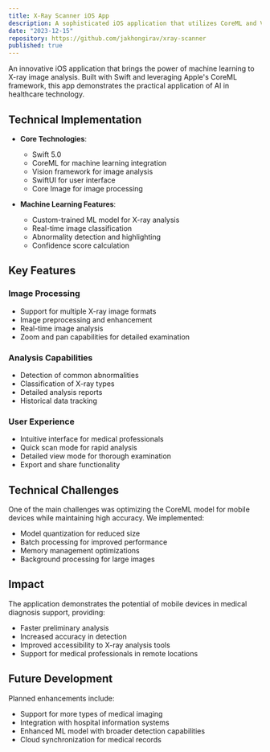 ```yaml
---
title: X-Ray Scanner iOS App
description: A sophisticated iOS application that utilizes CoreML and Vision frameworks to analyze X-ray images. The app employs machine learning to detect and classify abnormalities in medical X-rays, providing real-time analysis and results.
date: "2023-12-15"
repository: https://github.com/jakhongirav/xray-scanner
published: true
---
```


An innovative iOS application that brings the power of machine learning to X-ray image analysis. Built with Swift and leveraging Apple's CoreML framework, this app demonstrates the practical application of AI in healthcare technology.

## Technical Implementation

- **Core Technologies**:

  - Swift 5.0
  - CoreML for machine learning integration
  - Vision framework for image analysis
  - SwiftUI for user interface
  - Core Image for image processing

- **Machine Learning Features**:
  - Custom-trained ML model for X-ray analysis
  - Real-time image classification
  - Abnormality detection and highlighting
  - Confidence score calculation

## Key Features

### Image Processing

- Support for multiple X-ray image formats
- Image preprocessing and enhancement
- Real-time image analysis
- Zoom and pan capabilities for detailed examination

### Analysis Capabilities

- Detection of common abnormalities
- Classification of X-ray types
- Detailed analysis reports
- Historical data tracking

### User Experience

- Intuitive interface for medical professionals
- Quick scan mode for rapid analysis
- Detailed view mode for thorough examination
- Export and share functionality

## Technical Challenges

One of the main challenges was optimizing the CoreML model for mobile devices while maintaining high accuracy. We implemented:

- Model quantization for reduced size
- Batch processing for improved performance
- Memory management optimizations
- Background processing for large images

## Impact

The application demonstrates the potential of mobile devices in medical diagnosis support, providing:

- Faster preliminary analysis
- Increased accuracy in detection
- Improved accessibility to X-ray analysis tools
- Support for medical professionals in remote locations

## Future Development

Planned enhancements include:

- Support for more types of medical imaging
- Integration with hospital information systems
- Enhanced ML model with broader detection capabilities
- Cloud synchronization for medical records
